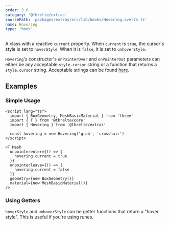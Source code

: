 ```yaml
---
order: 3.6
category: '@threlte/extras'
sourcePath: 'packages/extras/src/lib/hooks/Hovering.svelte.ts'
name: Hovering
type: 'hook'
---
```


A class with a reactive `current` property. When `current` is `true`, the cursor's style is set to `hoverStyle`. When it is `false`, it is set to `unhoverStyle`.

<Example path="extras/hovering/simple" />

`Hovering`'s constructor's `onPointerOver` and `onPointerOut` parameters can either be any acceptable `style.cursor` string or a function that returns a `style.cursor` string. Acceptable strings can be found [here](https://developer.mozilla.org/en-US/docs/Web/CSS/cursor).

## Examples

### Simple Usage

```svelte
<script lang="ts">
  import { BoxGeometry, MeshBasicMaterial } from 'three'
  import { T } from '@threlte/core'
  import { Hovering } from '@threlte/extras'

  const hovering = new Hovering('grab', 'crosshair')
</script>

<T.Mesh
  onpointerenter={() => {
    hovering.current = true
  }}
  onpointerleave={() => {
    hovering.current = false
  }}
  geometry={new BoxGeometry()}
  material={new MeshBasicMaterial()}
/>
```

### Using Getters

`hoverStyle` and `unhoverStyle` can be getter functions that return a "hover style". This is useful if you're using runes.

<Example path="extras/hovering/getters" />
